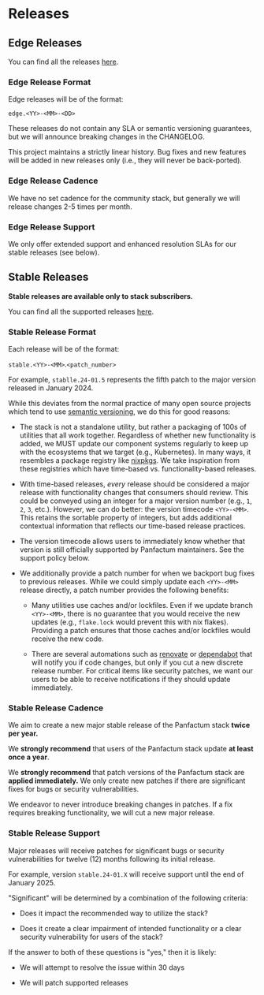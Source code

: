 # Releases

## Edge Releases

You can find all the releases [here](https://github.com/Panfactum/stack/releases).

### Edge Release Format

Edge releases will be of the format:

`edge.<YY>-<MM>-<DD>`

These releases do not contain any SLA or semantic versioning guarantees, but we will announce breaking changes in the
CHANGELOG.

This project maintains a strictly
linear history. Bug fixes and
new features will be added in new releases only (i.e., they will never be back-ported).

### Edge Release Cadence

We have no set cadence for the community stack, but generally we will release changes 2-5 times per month.

### Edge Release Support

We only offer extended support and enhanced resolution SLAs for our stable releases (see below).

## Stable Releases

**Stable releases are available only to stack subscribers.**

You can find all the supported releases [here](/docs/reference/releases).

### Stable Release Format

Each release will be of the format:

`stable.<YY>-<MM>`.`<patch_number>`

For example, `stablle.24-01.5` represents the fifth patch to the major version released in January 2024.

While this deviates from the normal practice of many open source projects which tend to use [semantic versioning](https://semver.org/),
we do this for good reasons:

* The stack is not a standalone utility, but rather a packaging of 100s of utilities that all work together.
  Regardless of whether new functionality is added, we MUST update our component systems regularly
  to keep up with the ecosystems that we target (e.g., Kubernetes). In many
  ways, it resembles a package registry like [nixpkgs](https://github.com/NixOS/nixpkgs). We take inspiration from these
  registries which have time-based vs. functionality-based releases.

* With time-based releases, *every* release should be considered a major release with functionality changes that consumers
  should review. This could be conveyed using an integer for a major version number (e.g., `1`, `2`, `3`, etc.). However,
  we can do better: the version timecode `<YY>-<MM>`. This retains the sortable property of integers, but
  adds additional contextual information that reflects our time-based release practices.

* The version timecode allows users to immediately know whether that version is still officially supported
  by Panfactum maintainers. See the support policy below.

* We additionally provide a patch number for when we backport bug fixes to previous releases. While we could simply
  update each `<YY>-<MM>` release directly, a patch number provides the following benefits:

  * Many utilities use caches and/or lockfiles. Even if we update branch `<YY>-<MM>`, there is no guarantee that you
    would receive the new updates (e.g., `flake.lock` would prevent this with nix flakes). Providing a patch ensures
    that those caches and/or lockfiles would receive the new code.

  * There are several automations such as [renovate](https://docs.renovatebot.com/) or [dependabot](https://docs.github.com/en/code-security/dependabot)
    that will notify you if code changes, but only if you cut a new discrete release number. For critical items like
    security patches, we want our users to be able to receive notifications if they should update immediately.

### Stable Release Cadence

We aim to create a new major stable release of the Panfactum stack **twice per year.**

We **strongly recommend** that users of the Panfactum stack update **at least once a year**.

We **strongly recommend** that patch versions of the Panfactum stack are **applied immediately.** We only create new patches
if there are significant fixes for bugs or security vulnerabilities.

We endeavor to never introduce breaking changes in patches. If a fix requires breaking functionality, we will
cut a new major release.

### Stable Release Support

Major releases will receive patches for significant bugs or security vulnerabilities for twelve (12) months
following its initial release.

For example, version `stable.24-01.X` will receive support until the end of January 2025.

"Significant" will be determined by a combination of the following criteria:

* Does it impact the recommended way to utilize the stack?

* Does it create a clear impairment of intended functionality or a clear security vulnerability for users of the stack?

If the answer to both of these questions is "yes," then it is likely:

* We will attempt to resolve the issue within 30 days

* We will patch supported releases
